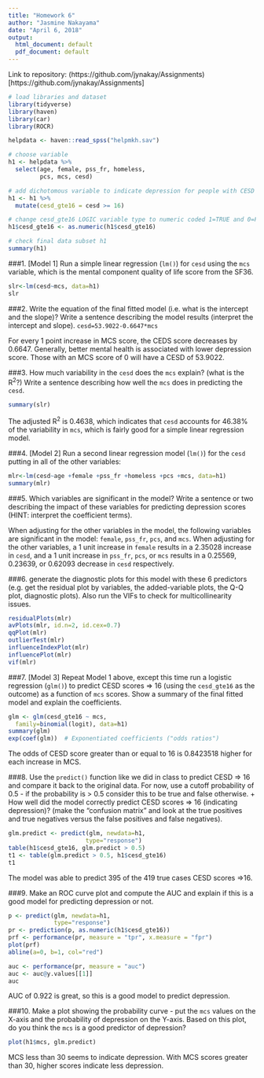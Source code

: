 ```yaml
---
title: "Homework 6"
author: "Jasmine Nakayama"
date: "April 6, 2018"
output:
  html_document: default
  pdf_document: default
---
```


Link to repository: (https://github.com/jynakay/Assignments)[https://github.com/jynakay/Assignments] 

```r
# load libraries and dataset
library(tidyverse)
library(haven)
library(car)
library(ROCR)
```

```r
helpdata <- haven::read_spss("helpmkh.sav")

# choose variable
h1 <- helpdata %>%
  select(age, female, pss_fr, homeless, 
         pcs, mcs, cesd)

# add dichotomous variable to indicate depression for people with CESD scores >= 16
h1 <- h1 %>%
  mutate(cesd_gte16 = cesd >= 16)

# change cesd_gte16 LOGIC variable type to numeric coded 1=TRUE and 0=FALSE
h1$cesd_gte16 <- as.numeric(h1$cesd_gte16)

# check final data subset h1
summary(h1)
```

###1. [Model 1] Run a simple linear regression (`lm()`) for `cesd` using the `mcs` variable, which is the mental component quality of life score from the SF36.

```r
slr<-lm(cesd~mcs, data=h1)
slr
```

###2. Write the equation of the final fitted model (i.e. what is the intercept and the slope)? Write a sentence describing the model results (interpret the intercept and slope). 
`cesd=53.9022-0.6647*mcs`

For every 1 point increase in MCS score, the CEDS score decreases by 0.6647. Generally, better mental health is associated with lower depression score. Those with an MCS score of 0 will have a CESD of 53.9022.

###3. How much variability in the `cesd` does the `mcs` explain? (what is the R<sup>2</sup>?) Write a sentence describing how well the `mcs` does in predicting the `cesd`.

```r
summary(slr)
```
The adjusted R<sup>2</sup> is 0.4638, which indicates that `cesd` accounts for 46.38% of the variability in `mcs`, which is fairly good for a simple linear regression model.

###4. [Model 2] Run a second linear regression model (`lm()`) for the `cesd` putting in all of the other variables: 
   
```r
mlr<-lm(cesd~age +female +pss_fr +homeless +pcs +mcs, data=h1)
summary(mlr)
```

###5. Which variables are significant in the model? Write a sentence or two describing the impact of these variables for predicting depression scores (HINT: interpret the coefficient terms).

When adjusting for the other variables in the model, the following variables are significant in the model: `female`, `pss_fr`, `pcs`, and `mcs`. When adjusting for the other variables, a 1 unit increase in `female` results in a 2.35028 increase in `cesd`, and a 1 unit increase in `pss_fr`, `pcs`, or `mcs` results in a 0.25569, 0.23639, or 0.62093 decrease in `cesd` respectively.

###6. generate the diagnostic plots for this model with these 6 predictors (e.g. get the residual plot by variables, the added-variable plots, the Q-Q plot, diagnostic plots). Also run the VIFs to check for multicollinearity issues.

```r
residualPlots(mlr)
avPlots(mlr, id.n=2, id.cex=0.7)
qqPlot(mlr)
outlierTest(mlr)
influenceIndexPlot(mlr)
influencePlot(mlr)
vif(mlr)
```

###7. [Model 3] Repeat Model 1 above, except this time run a logistic regression (`glm()`) to predict CESD scores => 16 (using the `cesd_gte16` as the outcome) as a function of `mcs` scores. Show a summary of the final fitted model and explain the coefficients. 

```r
glm <- glm(cesd_gte16 ~ mcs, 
  family=binomial(logit), data=h1)
summary(glm)
exp(coef(glm))  # Exponentiated coefficients ("odds ratios")
```

The odds of CESD score greater than or equal to 16 is 0.8423518 higher for each increase in MCS.

###8. Use the `predict()` function like we did in class to predict CESD => 16 and compare it back to the original data. For now, use a cutoff probability of 0.5 - if the probability is > 0.5 consider this to be true and false otherwise. 
    + How well did the model correctly predict CESD scores => 16 (indicating depression)? (make the "confusion matrix" and look at the true positives and true negatives versus the false positives and false negatives).
  
```r
glm.predict <- predict(glm, newdata=h1,
                      type="response")
table(h1$cesd_gte16, glm.predict > 0.5)
t1 <- table(glm.predict > 0.5, h1$cesd_gte16)
t1
```
The model was able to predict 395 of the 419 true cases CESD scores =>16.

###9. Make an ROC curve plot and compute the AUC and explain if this is a good model for predicting depression or not.

```r
p <- predict(glm, newdata=h1, 
             type="response")
pr <- prediction(p, as.numeric(h1$cesd_gte16))
prf <- performance(pr, measure = "tpr", x.measure = "fpr")
plot(prf)
abline(a=0, b=1, col="red")

auc <- performance(pr, measure = "auc")
auc <- auc@y.values[[1]]
auc
```

AUC of 0.922 is great, so this is a good model to predict depression.

###10. Make a plot showing the probability curve - put the `mcs` values on the X-axis and the probability of depression on the Y-axis. Based on this plot, do you think the `mcs` is a good predictor of depression?

```r

plot(h1$mcs, glm.predict)
```

MCS less than 30 seems to indicate depression. With MCS scores greater than 30, higher scores indicate less depression.
